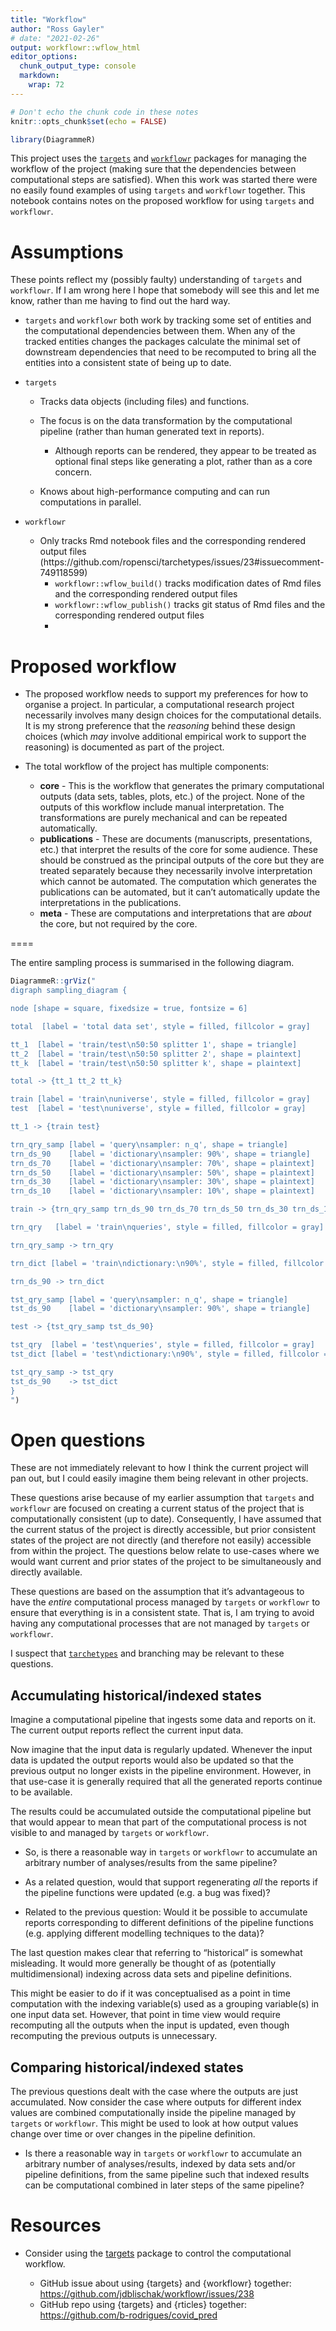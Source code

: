 ```yaml
---
title: "Workflow"
author: "Ross Gayler"
# date: "2021-02-26"
output: workflowr::wflow_html
editor_options:
  chunk_output_type: console
  markdown: 
    wrap: 72
---
```


```r
# Don't echo the chunk code in these notes
knitr::opts_chunk$set(echo = FALSE)

library(DiagrammeR)
```

This project uses the [`targets`](https://wlandau.github.io/targets/)
and [`workflowr`](https://github.com/jdblischak/workflowr) packages for
managing the workflow of the project (making sure that the dependencies
between computational steps are satisfied). When this work was started
there were no easily found examples of using `targets` and `workflowr`
together. This notebook contains notes on the proposed workflow for
using `targets` and `workflowr`.

# Assumptions

These points reflect my (possibly faulty) understanding of `targets` and
`workflowr`. If I am wrong here I hope that somebody will see this and
let me know, rather than me having to find out the hard way.

-   `targets` and `workflowr` both work by tracking some set of entities
    and the computational dependencies between them. When any of the
    tracked entities changes the packages calculate the minimal set of
    downstream dependencies that need to be recomputed to bring all the
    entities into a consistent state of being up to date.

-   `targets`

    -   Tracks data objects (including files) and functions.

    -   The focus is on the data transformation by the computational
        pipeline (rather than human generated text in reports).

        -   Although reports can be rendered, they appear to be treated
            as optional final steps like generating a plot, rather than
            as a core concern.

    -   Knows about high-performance computing and can run computations
        in parallel.
        
* `workflowr`
  * Only tracks Rmd notebook files and the corresponding rendered output files (https://github.com/ropensci/tarchetypes/issues/23#issuecomment-749118599)
    * `workflowr::wflow_build()` tracks modification dates of Rmd files and the corresponding rendered output files
    * `workflowr::wflow_publish()` tracks git status of Rmd files and the corresponding rendered output files
    *

# Proposed workflow

-   The proposed workflow needs to support my preferences for how to
    organise a project. In particular, a computational research project
    necessarily involves many design choices for the computational
    details. It is my strong preference that the *reasoning* behind
    these design choices (which *may* involve additional empirical work
    to support the reasoning) is documented as part of the project.

-   The total workflow of the project has multiple components:

    -   **core** - This is the workflow that generates the primary
        computational outputs (data sets, tables, plots, etc.) of the
        project. None of the outputs of this workflow include manual
        interpretation. The transformations are purely mechanical and
        can be repeated automatically.
    -   **publications** - These are documents (manuscripts,
        presentations, etc.) that interpret the results of the core for
        some audience. These should be construed as the principal
        outputs of the core but they are treated separately because they
        necessarily involve interpretation which cannot be automated.
        The computation which generates the publications can be
        automated, but it can't automatically update the interpretations
        in the publications.
    -   **meta** - These are computations and interpretations that are
        *about* the core, but not required by the core.

====

The entire sampling process is summarised in the following diagram.

```r
DiagrammeR::grViz("
digraph sampling_diagram {

node [shape = square, fixedsize = true, fontsize = 6]

total  [label = 'total data set', style = filled, fillcolor = gray]

tt_1  [label = 'train/test\n50:50 splitter 1', shape = triangle]
tt_2  [label = 'train/test\n50:50 splitter 2', shape = plaintext]
tt_k  [label = 'train/test\n50:50 splitter k', shape = plaintext]

total -> {tt_1 tt_2 tt_k}

train [label = 'train\nuniverse', style = filled, fillcolor = gray]
test  [label = 'test\nuniverse', style = filled, fillcolor = gray]

tt_1 -> {train test}

trn_qry_samp [label = 'query\nsampler: n_q', shape = triangle]
trn_ds_90    [label = 'dictionary\nsampler: 90%', shape = triangle]
trn_ds_70    [label = 'dictionary\nsampler: 70%', shape = plaintext]
trn_ds_50    [label = 'dictionary\nsampler: 50%', shape = plaintext]
trn_ds_30    [label = 'dictionary\nsampler: 30%', shape = plaintext]
trn_ds_10    [label = 'dictionary\nsampler: 10%', shape = plaintext]

train -> {trn_qry_samp trn_ds_90 trn_ds_70 trn_ds_50 trn_ds_30 trn_ds_10}

trn_qry   [label = 'train\nqueries', style = filled, fillcolor = gray]

trn_qry_samp -> trn_qry

trn_dict [label = 'train\ndictionary:\n90%', style = filled, fillcolor = gray]

trn_ds_90 -> trn_dict

tst_qry_samp [label = 'query\nsampler: n_q', shape = triangle]
tst_ds_90    [label = 'dictionary\nsampler: 90%', shape = triangle]

test -> {tst_qry_samp tst_ds_90}

tst_qry  [label = 'test\nqueries', style = filled, fillcolor = gray]
tst_dict [label = 'test\ndictionary:\n90%', style = filled, fillcolor = gray]

tst_qry_samp -> tst_qry
tst_ds_90    -> tst_dict
}
")
```

# Open questions

These are not immediately relevant to how I think the current project
will pan out, but I could easily imagine them being relevant in other
projects.

These questions arise because of my earlier assumption that `targets`
and `workflowr` are focused on creating a current status of the project
that is computationally consistent (up to date). Consequently, I have
assumed that the current status of the project is directly accessible,
but prior consistent states of the project are not directly (and
therefore not easily) accessible from within the project. The questions
below relate to use-cases where we would want current and prior states
of the project to be simultaneously and directly available.

These questions are based on the assumption that it's advantageous to
have the *entire* computational process managed by `targets` or
`workflowr` to ensure that everything is in a consistent state. That is,
I am trying to avoid having any computational processes that are not
managed by `targets` or `workflowr`.

I suspect that [`tarchetypes`](https://github.com/ropensci/tarchetypes)
and branching may be relevant to these questions.

## Accumulating historical/indexed states

Imagine a computational pipeline that ingests some data and reports on
it. The current output reports reflect the current input data.

Now imagine that the input data is regularly updated. Whenever the input
data is updated the output reports would also be updated so that the
previous output no longer exists in the pipeline environment. However,
in that use-case it is generally required that all the generated reports
continue to be available.

The results could be accumulated outside the computational pipeline but
that would appear to mean that part of the computational process is not
visible to and managed by `targets` or `workflowr`.

-   So, is there a reasonable way in `targets` or `workflowr` to
    accumulate an arbitrary number of analyses/results from the same
    pipeline?

-   As a related question, would that support regenerating *all* the
    reports if the pipeline functions were updated (e.g. a bug was
    fixed)?

-   Related to the previous question: Would it be possible to accumulate
    reports corresponding to different definitions of the pipeline
    functions (e.g. applying different modelling techniques to the
    data)?

The last question makes clear that referring to "historical" is somewhat
misleading. It would more generally be thought of as (potentially
multidimensional) indexing across data sets and pipeline definitions.

This might be easier to do if it was conceptualised as a point in time
computation with the indexing variable(s) used as a grouping variable(s)
in one input data set. However, that point in time view would require
recomputing all the outputs when the input is updated, even though
recomputing the previous outputs is unnecessary.

## Comparing historical/indexed states

The previous questions dealt with the case where the outputs are just
accumulated. Now consider the case where outputs for different index
values are combined computationally inside the pipeline managed by
`targets` or `workflowr`. This might be used to look at how output
values change over time or over changes in the pipeline definition.

-   Is there a reasonable way in `targets` or `workflowr` to accumulate
    an arbitrary number of analyses/results, indexed by data sets and/or
    pipeline definitions, from the same pipeline such that indexed
    results can be computational combined in later steps of the same
    pipeline?

# Resources

-   Consider using the [targets](https://wlandau.github.io/targets/)
    package to control the computational workflow.

    -   GitHub issue about using {targets} and {workflowr} together:
        <https://github.com/jdblischak/workflowr/issues/238>
    -   GitHub repo using {targets} and {rticles} together:
        <https://github.com/b-rodrigues/covid_pred>
